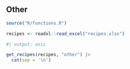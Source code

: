 ## Other

```r
source("R/functions.R")
```

```r
recipes <- readxl::read_excel("recipes.xlsx")
```

```r
#| output: asis

get_recipes(recipes, "other") |>
  cat(sep = '\n')
```




